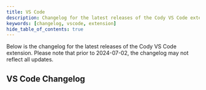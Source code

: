 ```yaml
---
title: VS Code
description: Changelog for the latest releases of the Cody VS Code extension
keywords: [changelog, vscode, extension]
hide_table_of_contents: true
---
```



Below is the changelog for the latest releases of the Cody VS Code extension. Please note that prior to 2024-07-02, the changelog may not reflect all updates.

## VS Code Changelog

<VSCodeChangelog />
